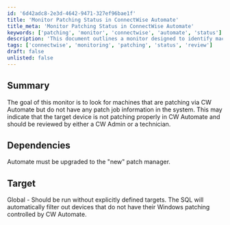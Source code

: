 ```yaml
---
id: '6d42adc8-2e3d-4642-9471-327ef96bae1f'
title: 'Monitor Patching Status in ConnectWise Automate'
title_meta: 'Monitor Patching Status in ConnectWise Automate'
keywords: ['patching', 'monitor', 'connectwise', 'automate', 'status']
description: 'This document outlines a monitor designed to identify machines that are patching via ConnectWise Automate but lack patch job information in the system. It emphasizes the importance of reviewing these devices to ensure proper patching and maintenance.'
tags: ['connectwise', 'monitoring', 'patching', 'status', 'review']
draft: false
unlisted: false
---
```

## Summary

The goal of this monitor is to look for machines that are patching via CW Automate but do not have any patch job information in the system. This may indicate that the target device is not patching properly in CW Automate and should be reviewed by either a CW Admin or a technician.

## Dependencies

Automate must be upgraded to the "new" patch manager.

## Target

Global - Should be run without explicitly defined targets. The SQL will automatically filter out devices that do not have their Windows patching controlled by CW Automate.











